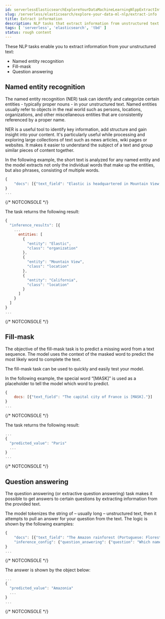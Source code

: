 ```yaml
---
id: serverlessElasticsearchExploreYourDataMachineLearningNlppExtractInfo
slug: /serverless/elasticsearch/explore-your-data-ml-nlp/extract-info
title: Extract information
description: NLP tasks that extract information from unstructured text.
tags: [ 'serverless', 'elasticsearch', 'tbd' ]
status: rough content
---
```


These NLP tasks enable you to extract information from your unstructured text:

* <DocLink id="serverlessElasticsearchExploreYourDataMachineLearningNlppExtractInfo" section="named-entity-recognition">Named entity recognition</DocLink>
* <DocLink id="serverlessElasticsearchExploreYourDataMachineLearningNlppExtractInfo" section="fill-mask">Fill-mask</DocLink>
* <DocLink id="serverlessElasticsearchExploreYourDataMachineLearningNlppExtractInfo" section="question-answering">Question answering</DocLink>

## Named entity recognition

The named entity recognition (NER) task can identify and categorize certain 
entities - typically proper nouns - in your unstructured text. Named entities 
usually refer to objects in the real world such as persons, locations, 
organizations, and other miscellaneous entities that are consistently referenced 
by a proper name.

NER is a useful tool to identify key information, add structure and gain 
insight into your content. It's particularly useful while processing and 
exploring large collections of text such as news articles, wiki pages or 
websites. It makes it easier to understand the subject of a text and group 
similar pieces of content together.

In the following example, the short text is analyzed for any named entity and 
the model extracts not only the individual words that make up the entities, but 
also phrases, consisting of multiple words.

```js
{
    "docs": [{"text_field": "Elastic is headquartered in Mountain View, California."}]
}
...
```
{/* NOTCONSOLE */}

The task returns the following result:

```js
{
  "inference_results": [{
    ...
      entities: [
        {
          "entity": "Elastic",
          "class": "organization"
        },
        {
          "entity": "Mountain View",
          "class": "location"
        },
        {
          "entity": "California",
          "class": "location"
        }
      ]
    }
  ]
}
...
```
{/* NOTCONSOLE */}


## Fill-mask

The objective of the fill-mask task is to predict a missing word from a text 
sequence. The model uses the context of the masked word to predict the most 
likely word to complete the text.

The fill-mask task can be used to quickly and easily test your model.

In the following example, the special word “[MASK]” is used as a placeholder to 
tell the model which word to predict.

```js
{
    docs: [{"text_field": "The capital city of France is [MASK]."}]
}
...
```
{/* NOTCONSOLE */}

The task returns the following result:

```js
...
{
  "predicted_value": "Paris"
  ...
}
...
```
{/* NOTCONSOLE */}


## Question answering

The question answering (or extractive question answering) task makes it possible 
to get answers to certain questions by extracting information from the provided 
text.

The model tokenizes the string of – usually long – unstructured text, then it 
attempts to pull an answer for your question from the text. The logic is 
shown by the following examples:

```js
{
    "docs": [{"text_field": "The Amazon rainforest (Portuguese: Floresta Amazônica or Amazônia; Spanish: Selva Amazónica, Amazonía or usually Amazonia; French: Forêt amazonienne; Dutch: Amazoneregenwoud), also known in English as Amazonia or the Amazon Jungle, is a moist broadleaf forest that covers most of the Amazon basin of South America. This basin encompasses 7,000,000 square kilometres (2,700,000 sq mi), of which 5,500,000 square kilometres (2,100,000 sq mi) are covered by the rainforest. This region includes territory belonging to nine nations. The majority of the forest is contained within Brazil, with 60% of the rainforest, followed by Peru with 13%, Colombia with 10%, and with minor amounts in Venezuela, Ecuador, Bolivia, Guyana, Suriname and French Guiana. States or departments in four nations contain "Amazonas" in their names. The Amazon represents over half of the planet's remaining rainforests, and comprises the largest and most biodiverse tract of tropical rainforest in the world, with an estimated 390 billion individual trees divided into 16,000 species."}],
    "inference_config": {"question_answering": {"question": "Which name is also used to describe the Amazon rainforest in English?"}}
}
...
```
{/* NOTCONSOLE */}

The answer is shown by the object below:

```js
...
{
  "predicted_value": "Amazonia"
  ...
}
...
```
{/* NOTCONSOLE */}